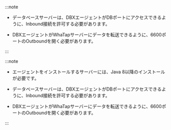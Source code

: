 <InDoc product="oracle-pro">

:::note

- データベースサーバーは、DBXエージェントがDBポートにアクセスできるように、Inbound接続を許可する必要があります。

- DBXエージェントがWhaTapサーバーにデータを転送できるように、6600ポートのOutboundを開く必要があります。

:::

</InDoc>

<Xclude product="oracle-pro">

:::note

- エージェントをインストールするサーバーには、Java 8以降のインストールが必要です。

- データベースサーバーは、DBXエージェントがDBポートにアクセスできるように、Inbound接続を許可する必要があります。

- DBXエージェントがWhaTapサーバーにデータを転送できるように、6600ポートのOutboundを開く必要があります。

:::

</Xclude>
